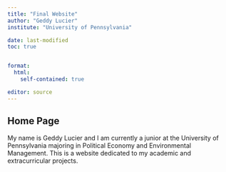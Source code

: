 ```yaml
---
title: "Final Website"
author: "Geddy Lucier"
institute: "University of Pennsylvania"

date: last-modified
toc: true


format: 
  html:
    self-contained: true

editor: source
---
```


## Home Page

My name is Geddy Lucier and I am currently a junior at the University of Pennsylvania majoring in Political Economy and Environmental Management. This is a website dedicated to my academic and extracurricular projects.
